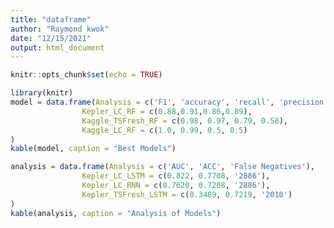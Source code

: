 ---
title: "dataframe"
author: "Raymond kwok"
date: "12/15/2021"
output: html_document
---

```{r setup, include=FALSE}
knitr::opts_chunk$set(echo = TRUE)
```

```{r echo=FALSE, results ='asis'}
library(knitr)
model = data.frame(Analysis = c('F1', 'accuracy', 'recall', 'precision'),
                Kepler_LC_RF = c(0.88,0.91,0.86,0.89),
                Kaggle_TSFresh_RF = c(0.98, 0.97, 0.79, 0.58),
                Kaggle_LC_RF = c(1.0, 0.99, 0.5, 0.5)
)
kable(model, caption = "Best Models")

analysis = data.frame(Analysis = c('AUC', 'ACC', 'False Negatives'),
                Kepler_LC_LSTM = c(0.822, 0.7708, '2886'),
                Kepler_LC_RNN = c(0.7620, 0.7208, '2886'),
                Kepler_TSFresh_LSTM = c(0.3489, 0.7219, '2010')
)
kable(analysis, caption = "Analysis of Models")
```

